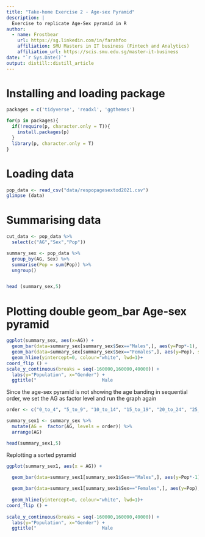 ```yaml
---
title: "Take-home Exercise 2 - Age-sex Pyramid"
description: |
  Exercise to replicate Age-Sex pyramid in R
author:
  - name: Frostbear 
    url: https://sg.linkedin.com/in/farahfoo
    affiliation: SMU Masters in IT business (Fintech and Analytics)
    affiliation_url: https://scis.smu.edu.sg/master-it-business
date: "`r Sys.Date()`"
output: distill::distill_article
---
```


# Installing and loading package

```r
packages = c('tidyverse', 'readxl', 'ggthemes')

for(p in packages){
  if(!require(p, character.only = T)){
    install.packages(p)
  }
  library(p, character.only = T)
}
```

# Loading data 
```r
pop_data <- read_csv("data/respopagesextod2021.csv")
glimpse (data)


```

# Summarising data 
```r

cut_data <- pop_data %>%
  select(c("AG","Sex","Pop"))

summary_sex <- pop_data %>%
  group_by(AG, Sex) %>%
  summarise(Pop = sum(Pop)) %>%
  ungroup()


head (summary_sex,5)
```


# Plotting double geom_bar Age-sex pyramid
```r

ggplot(summary_sex, aes(x=AG)) +
  geom_bar(data=summary_sex[summary_sex$Sex=="Males",], aes(y=Pop*-1), stat="identity", fill="blue") +
  geom_bar(data=summary_sex[summary_sex$Sex=="Females",], aes(y=Pop), stat="identity", fill="pink") +
  geom_hline(yintercept=0, colour="white", lwd=1)+
coord_flip () +
scale_y_continuous(breaks = seq(-160000,160000,40000)) +
  labs(y="Population", x="Gender") +
  ggtitle("                        Male                                                Female")


```

Since the age-sex pyramid is not showing the age banding in sequential order, we set the AG as factor level and run the graph again
```r
order <- c("0_to_4", "5_to_9", "10_to_14", "15_to_19", "20_to_24", "25_to_29", "30_to_34", "35_to_39", "40_to_44", "45_to_49", "50_to_54", "55_to_59", "60_to_64", "65_to_69", "70_to_74", "75_to_79", "80_to_84", "85_to_89", "90_and_over")

summary_sex1 <- summary_sex %>%
  mutate(AG =  factor(AG, levels = order)) %>%
  arrange(AG)

head(summary_sex1,5)
```

Replotting a sorted pyramid

```r

ggplot(summary_sex1, aes(x = AG)) +

  geom_bar(data=summary_sex1[summary_sex1$Sex=="Males",], aes(y=Pop*-1), stat="identity", fill="blue") +
  
  geom_bar(data=summary_sex1[summary_sex1$Sex=="Females",], aes(y=Pop), stat="identity", fill="pink") +
  
  geom_hline(yintercept=0, colour="white", lwd=1)+
coord_flip () +
  
scale_y_continuous(breaks = seq(-160000,160000,40000)) +
  labs(y="Population", x="Gender") +
  ggtitle("                        Male                                                Female")

```
